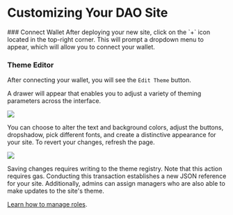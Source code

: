
# Customizing Your DAO Site

<Steps>
###  Connect Wallet
After deploying your new site, click on the `+` icon located in the top-right corner. This will prompt a dropdown menu to appear, which will allow you to connect your wallet.

### Theme Editor

After connecting your wallet, you will see the `Edit Theme` button.

A drawer will appear that enables you to adjust a variety of theming parameters across the interface.


![](public/colors.gif)


You can choose to alter the text and background colors, adjust the buttons, dropshadow, pick different fonts, and create a distinctive appearance for your site. To revert your changes, refresh the page.


![](public/fonts.gif)

Saving changes requires writing to the theme registry. Note that this action requires gas. Conducting this transaction establishes a new JSON reference for your site. Additionally, admins can assign managers who are also able to make updates to the site's theme. 

[Learn how to manage roles](/docs/theming/manage_roles/).
</Steps>
